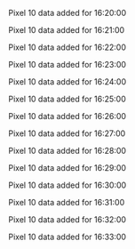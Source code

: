 Pixel 10 data added for 16:20:00

Pixel 10 data added for 16:21:00

Pixel 10 data added for 16:22:00

Pixel 10 data added for 16:23:00

Pixel 10 data added for 16:24:00

Pixel 10 data added for 16:25:00

Pixel 10 data added for 16:26:00

Pixel 10 data added for 16:27:00

Pixel 10 data added for 16:28:00

Pixel 10 data added for 16:29:00

Pixel 10 data added for 16:30:00

Pixel 10 data added for 16:31:00

Pixel 10 data added for 16:32:00

Pixel 10 data added for 16:33:00

